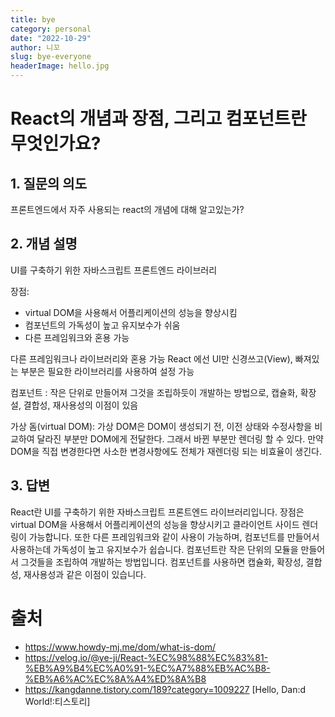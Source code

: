 ```yaml
---
title: bye
category: personal
date: "2022-10-29"
author: 니꼬
slug: bye-everyone
headerImage: hello.jpg
---
```


# React의 개념과 장점, 그리고 컴포넌트란 무엇인가요?

## 1. 질문의 의도

프론트엔드에서 자주 사용되는 react의 개념에 대해 알고있는가?

## 2. 개념 설명

UI를 구축하기 위한 자바스크립트 프론트엔드 라이브러리

장점:

- virtual DOM을 사용해서 어플리케이션의 성능을 향상시킴
- 컴포넌트의 가독성이 높고 유지보수가 쉬움
- 다른 프레임워크와 혼용 가능

다른 프레임워크나 라이브러리와 혼용 가능 React 에선 UI만 신경쓰고(View), 빠져있는 부분은 필요한 라이브러리를 사용하여 설정 가능

컴포넌트 : 작은 단위로 만들어져 그것을 조립하듯이 개발하는 방법으로, 캡슐화, 확장설, 결합성, 재사용성의 이점이 있음

가상 돔(virtual DOM):
가상 DOM은 DOM이 생성되기 전, 이전 상태와 수정사항을 비교하여 달라진 부분만 DOM에게 전달한다. 그래서 바뀐 부분만 렌더링 할 수 있다. 만약 DOM을 직접 변경한다면 사소한 변경사항에도 전체가 재렌더링 되는 비효율이 생긴다.

## 3. 답변

React란 UI를 구축하기 위한 자바스크립트 프론트엔드 라이브러리입니다. 장점은 virtual DOM을 사용해서 어플리케이션의 성능을 향상시키고 클라이언트 사이드 렌더링이 가능합니다. 또한 다른 프레임워크와 같이 사용이 가능하며, 컴포넌트를 만들어서 사용하는데 가독성이 높고 유지보수가 쉽습니다. 컴포넌트란 작은 단위의 모듈을 만들어서 그것들을 조립하여 개발하는 방법입니다. 컴포넌트를 사용하면 캡슐화, 확장성, 결합성, 재사용성과 같은 이점이 있습니다.

# 출처

- https://www.howdy-mj.me/dom/what-is-dom/
- https://velog.io/@ye-ji/React-%EC%98%88%EC%83%81-%EB%A9%B4%EC%A0%91-%EC%A7%88%EB%AC%B8-%EB%A6%AC%EC%8A%A4%ED%8A%B8
- https://kangdanne.tistory.com/189?category=1009227 [Hello, Dan:d World!:티스토리]
